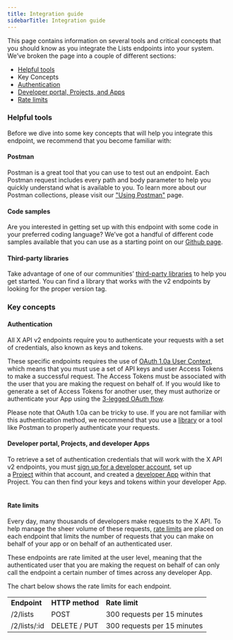 ---
title: Integration guide
sidebarTitle: Integration guide
---


This page contains information on several tools and critical concepts that you should know as you integrate the Lists endpoints into your system. We’ve broken the page into a couple of different sections:

* [Helpful tools](#helpful)
* Key Concepts
* [Authentication](#authentication)
* [Developer portal, Projects, and Apps](#portal)
* [Rate limits](#limits)

### Helpful tools

Before we dive into some key concepts that will help you integrate this endpoint, we recommend that you become familiar with:

#### Postman

Postman is a great tool that you can use to test out an endpoint. Each Postman request includes every path and body parameter to help you quickly understand what is available to you. To learn more about our Postman collections, please visit our ["Using Postman"](/tutorials/postman-getting-started) page. 

#### Code samples

Are you interested in getting set up with this endpoint with some code in your preferred coding language? We’ve got a handful of different code samples available that you can use as a starting point on our [Github page](https://github.com/xdevplatform/Twitter-API-v2-sample-code).

#### Third-party libraries

Take advantage of one of our communities’ [third-party libraries](/x-api/tools-and-libraries/overview) to help you get started. You can find a library that works with the v2 endpoints by looking for the proper version tag.

### Key concepts

#### Authentication

All X API v2 endpoints require you to authenticate your requests with a set of credentials, also known as keys and tokens. 

These specific endpoints requires the use of [OAuth 1.0a User Context](/resources/fundamentals/authentication), which means that you must use a set of API keys and user Access Tokens to make a successful request. The Access Tokens must be associated with the user that you are making the request on behalf of. If you would like to generate a set of Access Tokens for another user, they must authorize or authenticate your App using the [3-legged OAuth flow](/resources/fundamentals/authentication#obtaining-access-tokens-using-3-legged-oauth-flow).

Please note that OAuth 1.0a can be tricky to use. If you are not familiar with this authentication method, we recommend that you use a [library](/x-api/tools-and-libraries/overview) or a tool like Postman to properly authenticate your requests.
 

#### Developer portal, Projects, and developer Apps

To retrieve a set of authentication credentials that will work with the X API v2 endpoints, you must [sign up for a developer account](https://developer.x.com/en/portal/petition/essential/basic-info), set up a [Project](/resources/fundamentals/projects) within that account, and created a [developer App](/resources/fundamentals/developer-apps) within that Project. You can then find your keys and tokens within your developer App.
 

#### Rate limits

Every day, many thousands of developers make requests to the X API. To help manage the sheer volume of these requests, [rate limits](/x-api/fundamentals/rate-limits) are placed on each endpoint that limits the number of requests that you can make on behalf of your app or on behalf of an authenticated user. 

These endpoints are rate limited at the user level, meaning that the authenticated user that you are making the request on behalf of can only call the endpoint a certain number of times across any developer App. 

The chart below shows the rate limits for each endpoint.

|     |     |     |
| :--- | :--- | :--- |
| **Endpoint** | **HTTP method** | **Rate limit** |
| /2/lists | POST | 300 requests per 15 minutes |
| /2/lists/:id | DELETE / PUT | 300 requests per 15 minutes |